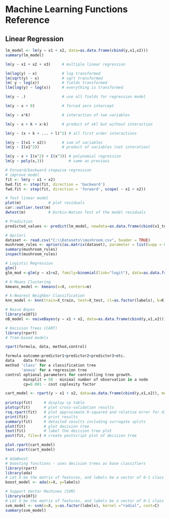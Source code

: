 # Machine Learning Functions Reference
## Linear Regression
```r
lm_model <- lm(y ∼ x1 + x2, data=as.data.frame(cbind(y,x1,x2)))
summary(lm_model)

lm(y ~ x1 + x2 + x3)     # multiple linear regression

lm(log(y) ~ x)           # log transformed
lm(sqrt(y) ~ x)          # sqrt transformed
lm( y ~ log(x))          # fields transformed
llm(log(y) ~ log(x))     # everything is transformed

lm(y ~ .)                # use all fields for regression model

lm(y ~ x + 0)            # forced zero intercept

lm(y ~ x*k)              # interaction of two variables

lm(y ~ x + k + x:k)      # product of xkl but without interaction

lm(y ~ (x + k + ... + l)^2) # all first order interactions

lm(y ~ I(x1 + x2))       # sum of variables
lm(y ~ I(x1^2))          # product of variables (not interation)

lm(y ~ x + I(x^2) + I(x^3)) # polynomial regression
lm(y ~ poly(x,3))           # same as previous

# Forward/backward stepwise regression
# improve model
fit <- lm(y ~ x1 + x2)
bwd.fit <- step(fit, direction = 'backward')
fwd.fit <- step(fit, direction = 'forward', scope( ~ x1 + x2))

# Test linear model
plot(m)            # plot residuals
car::outlier.test(m)
dwtest(m)          # Durbin-Watson Test of the model residuals

# Prediction
predicted_values <- predict(lm_model, newdata=as.data.frame(cbind(x1_test, x2_test)))

# Apriori
dataset <- read.csv("C:\\Datasets\\mushroom.csv", header = TRUE)
mushroom_rules <- apriori(as.matrix(dataset), parameter = list(supp = 0.8, conf = 0.9))
summary(mushroom_rules)
inspect(mushroom_rules)

# Logistic Regression
glm()
glm_mod <-glm(y ∼ x1+x2, family=binomial(link="logit"), data=as.data.frame(cbind(y,x1,x2))) 

# K-Means Clustering
kmeans_model <- kmeans(x=X, centers=m)

# k-Nearest Neighbor Classification
knn_model <- knn(train=X_train, test=X_test, cl=as.factor(labels), k=K)

# Naıve Bayes
library(e1071)
nB_model <- naiveBayes(y ∼ x1 + x2, data=as.data.frame(cbind(y,x1,x2)))

# Decision Trees (CART)
library(rpart)
# Tree-based models

rpart(formula, data, method,control)

formula	outcome~predictor1+predictor2+predictor3+etc.
data    data frame
method 'class' for a classification tree
       'anova' for a regression tree
control optional parameters for controlling tree growth.
        minsplit = 50 - minimal number of observation in a node
        cp=0.001 - cost coplexity factor

cart_model <- rpart(y ∼ x1 + x2, data=as.data.frame(cbind(y,x1,x2)), method="class")
        
printcp(fit)     # display cp table
plotcp(fit)		 # plot cross-validation results
rsq.rpart(fit)   # plot approximate R-squared and relative error for different splits (2 plots). labels are only appropriate for the "anova" method.
print(fit)       # print results
summary(fit)     # detailed results including surrogate splits
plot(fit)        # plot decision tree
text(fit)        # label the decision tree plot
post(fit, file=) # create postscript plot of decision tree

plot.rpart(cart_model)
text.rpart(cart_model)

# AdaBoost
# boosting functions - uses decision trees as base classifiers
library(rpart)
library(ada)
# Let X be the matrix of features, and labels be a vector of 0-1 class labels.
boost_model <- ada(x=X, y=labels)

# Support Vector Machines (SVM)
library(e1071)
# Let X be the matrix of features, and labels be a vector of 0-1 class labels. Let the regularization parameter be C. Use the following commands to generate the SVM model and view details:
svm_model <- svm(x=X, y=as.factor(labels), kernel ="radial", cost=C)
summary(svm_model)
```
